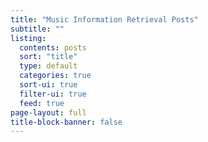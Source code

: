 ```yaml
---
title: "Music Information Retrieval Posts"
subtitle: ""
listing:
  contents: posts
  sort: "title"
  type: default
  categories: true
  sort-ui: true
  filter-ui: true
  feed: true
page-layout: full
title-block-banner: false
---
```


